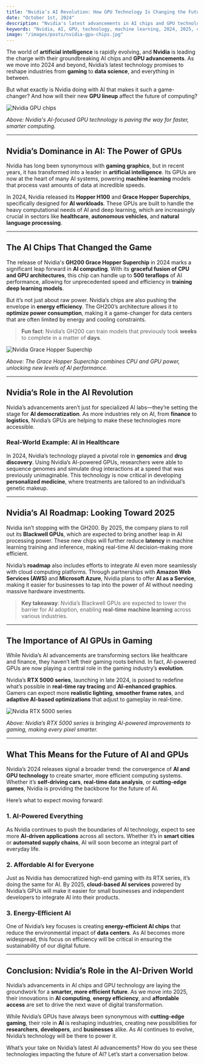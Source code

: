 ```yaml
---
title: "Nvidia’s AI Revolution: How GPU Technology Is Changing the Future"
date: "October 1st, 2024"
description: "Nvidia's latest advancements in AI chips and GPU technology are setting the stage for a new era in artificial intelligence and machine learning."
keywords: "Nvidia, AI, GPU, technology, machine learning, 2024, 2025, chips"
image: "/images/posts/nvidia-gpu-chips.jpg"
---
```


The world of **artificial intelligence** is rapidly evolving, and **Nvidia** is leading the charge with their groundbreaking AI chips and **GPU advancements**. As we move into 2024 and beyond, Nvidia’s latest technology promises to reshape industries from **gaming** to **data science**, and everything in between.

But what exactly is Nvidia doing with AI that makes it such a game-changer? And how will their new **GPU lineup** affect the future of computing?

<img src="/images/posts/nvidia-gpu-chips.jpg" alt="Nvidia GPU chips" />

_Above: Nvidia's AI-focused GPU technology is paving the way for faster, smarter computing._

---

## Nvidia’s Dominance in AI: The Power of GPUs

Nvidia has long been synonymous with **gaming graphics**, but in recent years, it has transformed into a leader in **artificial intelligence**. Its GPUs are now at the heart of many AI systems, powering **machine learning** models that process vast amounts of data at incredible speeds.

In 2024, Nvidia released its **Hopper H100** and **Grace Hopper Superchips**, specifically designed for **AI workloads**. These GPUs are built to handle the heavy computational needs of AI and deep learning, which are increasingly crucial in sectors like **healthcare**, **autonomous vehicles**, and **natural language processing**.

---

## The AI Chips That Changed the Game

The release of Nvidia's **GH200 Grace Hopper Superchip** in 2024 marks a significant leap forward in **AI computing**. With its **graceful fusion of CPU and GPU architectures**, this chip can handle up to **500 teraflops** of AI performance, allowing for unprecedented speed and efficiency in **training deep learning models**.

But it’s not just about raw power. Nvidia’s chips are also pushing the envelope in **energy efficiency**. The GH200’s architecture allows it to **optimize power consumption**, making it a game-changer for data centers that are often limited by energy and cooling constraints.

> **Fun fact**: Nvidia’s GH200 can train models that previously took **weeks** to complete in a matter of **days**.

<img
  src="/images/posts/nvidia-grace-hopper-superchip.jpg"
  alt="Nvidia Grace Hopper Superchip"
/>

_Above: The Grace Hopper Superchip combines CPU and GPU power, unlocking new levels of AI performance._

---

## Nvidia’s Role in the AI Revolution

Nvidia’s advancements aren’t just for specialized AI labs—they’re setting the stage for **AI democratization**. As more industries rely on AI, from **finance** to **logistics**, Nvidia’s GPUs are helping to make these technologies more accessible.

### Real-World Example: AI in Healthcare

In 2024, Nvidia’s technology played a pivotal role in **genomics** and **drug discovery**. Using Nvidia’s AI-powered GPUs, researchers were able to sequence genomes and simulate drug interactions at a speed that was previously unimaginable. This technology is now critical in developing **personalized medicine**, where treatments are tailored to an individual’s genetic makeup.

---

## Nvidia’s AI Roadmap: Looking Toward 2025

Nvidia isn’t stopping with the GH200. By 2025, the company plans to roll out its **Blackwell GPUs**, which are expected to bring another leap in AI processing power. These new chips will further reduce **latency** in machine learning training and inference, making real-time AI decision-making more efficient.

Nvidia’s **roadmap** also includes efforts to integrate AI even more seamlessly with cloud computing platforms. Through partnerships with **Amazon Web Services (AWS)** and **Microsoft Azure**, Nvidia plans to offer **AI as a Service**, making it easier for businesses to tap into the power of AI without needing massive hardware investments.

> **Key takeaway**: Nvidia’s Blackwell GPUs are expected to lower the barrier for AI adoption, enabling **real-time machine learning** across various industries.

---

## The Importance of AI GPUs in Gaming

While Nvidia’s AI advancements are transforming sectors like healthcare and finance, they haven’t left their gaming roots behind. In fact, AI-powered GPUs are now playing a central role in the gaming industry’s **evolution**.

Nvidia’s **RTX 5000 series**, launching in late 2024, is poised to redefine what’s possible in **real-time ray tracing** and **AI-enhanced graphics**. Gamers can expect more **realistic lighting**, **smoother frame rates**, and **adaptive AI-based optimizations** that adjust to gameplay in real-time.

<img src="/images/posts/nvidia-gaming-gpu.jpg" alt="Nvidia RTX 5000 series" />

_Above: Nvidia’s RTX 5000 series is bringing AI-powered improvements to gaming, making every pixel smarter._

---

## What This Means for the Future of AI and GPUs

Nvidia’s 2024 releases signal a broader trend: the convergence of **AI and GPU technology** to create smarter, more efficient computing systems. Whether it’s **self-driving cars**, **real-time data analysis**, or **cutting-edge games**, Nvidia is providing the backbone for the future of AI.

Here’s what to expect moving forward:

### 1. **AI-Powered Everything**

As Nvidia continues to push the boundaries of AI technology, expect to see more **AI-driven applications** across all sectors. Whether it’s in **smart cities** or **automated supply chains**, AI will soon become an integral part of everyday life.

### 2. **Affordable AI for Everyone**

Just as Nvidia has democratized high-end gaming with its RTX series, it’s doing the same for AI. By 2025, **cloud-based AI services** powered by Nvidia’s GPUs will make it easier for small businesses and independent developers to integrate AI into their products.

### 3. **Energy-Efficient AI**

One of Nvidia’s key focuses is creating **energy-efficient AI chips** that reduce the environmental impact of **data centers**. As AI becomes more widespread, this focus on efficiency will be critical in ensuring the sustainability of our digital future.

---

## Conclusion: Nvidia’s Role in the AI-Driven World

Nvidia’s advancements in AI chips and GPU technology are laying the groundwork for a **smarter, more efficient future**. As we move into 2025, their innovations in **AI computing**, **energy efficiency**, and **affordable access** are set to drive the next wave of digital transformation.

While Nvidia’s GPUs have always been synonymous with **cutting-edge gaming**, their role in **AI** is reshaping industries, creating new possibilities for **researchers**, **developers**, and **businesses** alike. As AI continues to evolve, Nvidia’s technology will be there to power it.

What’s your take on Nvidia’s latest AI advancements? How do you see these technologies impacting the future of AI? Let’s start a conversation below.
